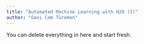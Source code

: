 ```yaml
---
title: "Automated Machine Learning with H2O (I)"
author: "Gani Cem Türemen"
---
```


::: callout-note
You can delete everything in here and start fresh.
:::